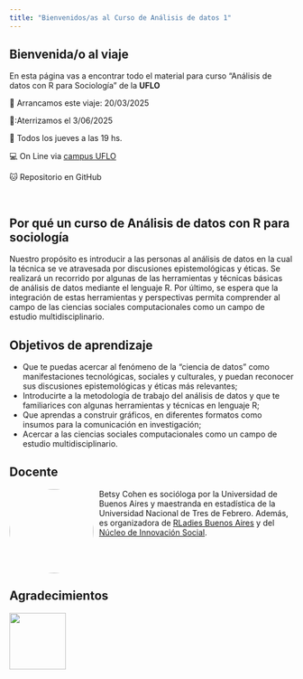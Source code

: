 ```yaml
---
title: "Bienvenidos/as al Curso de Análisis de datos 1"
---
```


## Bienvenida/o al viaje

En esta página vas a encontrar todo el material para curso "Análisis de datos con R para Sociología" de la **UFLO**

🛫 Arrancamos este viaje: 20/03/2025

🛬:Aterrizamos el 3/06/2025

📆 Todos los jueves a las 19 hs.

💻 On Line via [campus UFLO](https://campus.uflo.edu.ar/)

🐱 Repositorio en GitHub

\

## Por qué un curso de Análisis de datos con R para sociología

Nuestro propósito es introducir a las personas al análisis de datos en la cual la técnica se ve atravesada por discusiones epistemológicas y éticas. Se realizará un recorrido por algunas de las herramientas y técnicas básicas de análisis de datos mediante el lenguaje R. Por último, se espera que la integración de estas herramientas y perspectivas permita comprender al campo de las ciencias sociales computacionales como un campo de estudio multidisciplinario.

## Objetivos de aprendizaje

-   Que te puedas acercar al fenómeno de la "ciencia de datos" como manifestaciones tecnológicas, sociales y culturales, y puedan reconocer sus discusiones epistemológicas y éticas más relevantes;
-   Introducirte a la metodología de trabajo del análisis de datos y que te familiarices con algunas herramientas y técnicas en lenguaje R;
-   Que aprendas a construir gráficos, en diferentes formatos como insumos para la comunicación en investigación;
-   Acercar a las ciencias sociales computacionales como un campo de estudio multidisciplinario.

## Docente

![](images/betsy_avatar.png){style="float:left;padding: 0 10px 0 0; border-radius:50%" width="149"}

Betsy Cohen es socióloga por la Universidad de Buenos Aires y maestranda en estadística de la Universidad Nacional de Tres de Febrero. Además, es organizadora de [RLadies Buenos Aires](https://rladiesba.netlify.app/) y del [Núcleo de Innovación Social](https://nucleodeinnovacionsocial.com.ar/).\

\

<br>

## Agradecimientos

[![](images/logo-uflo.png){width="100"}](https://www.uflouniversidad.edu.ar/carrera/sociologia/)
